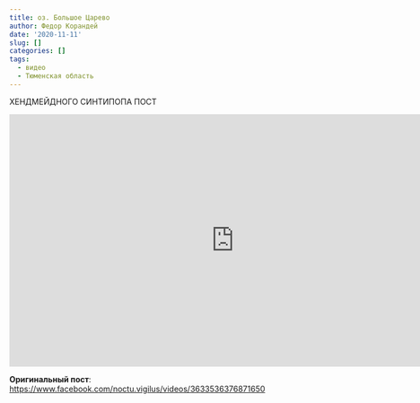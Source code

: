 ```yaml
---
title: оз. Большое Царево
author: Федор Корандей
date: '2020-11-11'
slug: []
categories: []
tags:
  - видео
  - Тюменская область
---
```


ХЕНДМЕЙДНОГО СИНТИПОПА ПОСТ

<iframe src="https://www.facebook.com/plugins/video.php?height=314&href=https%3A%2F%2Fwww.facebook.com%2Fnoctu.vigilus%2Fvideos%2F3633536376871650%2F&show_text=false&width=560&t=0" width="800" height="450" style="border:none;overflow:hidden" scrolling="no" frameborder="0" allowfullscreen="true" allow="autoplay; clipboard-write; encrypted-media; picture-in-picture; web-share" allowFullScreen="true"></iframe>

**Оригинальный пост**:  
<https://www.facebook.com/noctu.vigilus/videos/3633536376871650>{target="_blank"}


